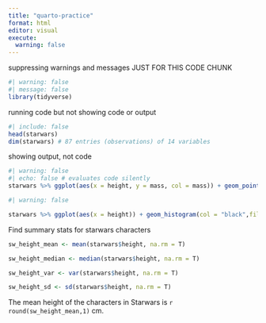 ```yaml
---
title: "quarto-practice"
format: html 
editor: visual
execute: 
  warning: false
---
```


suppressing warnings and messages JUST FOR THIS CODE CHUNK

```r
#| warning: false
#| message: false
library(tidyverse)
```

running code but not showing code or output

```r
#| include: false
head(starwars)
dim(starwars) # 87 entries (observations) of 14 variables
```

showing output, not code

```r
#| warning: false
#| echo: false # evaluates code silently
starwars %>% ggplot(aes(x = height, y = mass, col = mass)) + geom_point() + labs(x = "Height (cm)", y = "Mass (kg)")
```

```r
#| warning: false

starwars %>% ggplot(aes(x = height)) + geom_histogram(col = "black",fill = "darkblue", bins = 30)

```

Find summary stats for starwars characters

```r
sw_height_mean <- mean(starwars$height, na.rm = T)

sw_height_median <- median(starwars$height, na.rm = T)

sw_height_var <- var(starwars$height, na.rm = T)

sw_height_sd <- sd(starwars$height, na.rm = T)
```

The mean height of the characters in Starwars is `r round(sw_height_mean,1)` cm.
